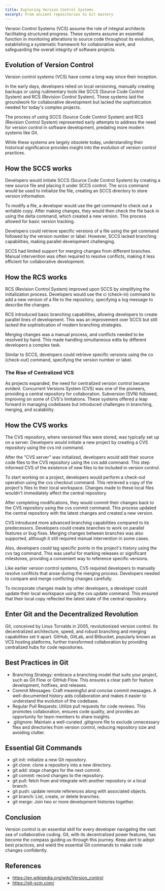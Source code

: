 ```yaml
---
title: Exploring Version Control Systems
excerpt: From ancient repositories to Git mastery
---
```


Version Control Systems (VCS) assume the role of integral architects facilitating structured progress. These systems assume an essential function in monitoring alterations to source code throughout its evolution, establishing a systematic framework for collaborative work, and safeguarding the overall integrity of software projects.

## Evolution of Version Control

Version control systems (VCS) have come a long way since their inception.

In the early days, developers relied on local versioning, manually creating backups or using rudimentary tools like SCCS (Source Code Control System) and RCS (Revision Control System). These systems laid the groundwork for collaborative development but lacked the sophistication needed for today's complex projects.

The process of using SCCS (Source Code Control System) and RCS (Revision Control System) represented early attempts to address the need for version control in software development, predating more modern systems like Git.

While these systems are largely obsolete today, understanding their historical significance provides insight into the evolution of version control practices.

## How the SCCS works

Developers would initiate SCCS (Source Code Control System) by creating a new source file and placing it under SCCS control. The sccs command would be used to initialize the file, creating an SCCS directory to store version information.

To modify a file, a developer would use the get command to check out a writable copy. After making changes, they would then check the file back in using the delta command, which created a new version. This process allowed for basic version tracking.

Developers could retrieve specific versions of a file using the get command followed by the version number or label. However, SCCS lacked branching capabilities, making parallel development challenging.

SCCS had limited support for merging changes from different branches. Manual intervention was often required to resolve conflicts, making it less efficient for collaborative development.

## How the RCS works

RCS (Revision Control System) improved upon SCCS by simplifying the initialization process. Developers would use the ci (check-in) command to add a new version of a file to the repository, specifying a log message to describe the changes.

RCS introduced basic branching capabilities, allowing developers to create parallel lines of development. This was an improvement over SCCS but still lacked the sophistication of modern branching strategies.

Merging changes was a manual process, and conflicts needed to be resolved by hand. This made handling simultaneous edits by different developers a complex task.

Similar to SCCS, developers could retrieve specific versions using the co (check-out) command, specifying the version number or label.

### The Rise of Centralized VCS

As projects expanded, the need for centralized version control became evident. Concurrent Versions System (CVS) was one of the pioneers, providing a central repository for collaboration. Subversion (SVN) followed, improving on some of CVS's limitations. These systems offered a leap forward in managing codebases but introduced challenges in branching, merging, and scalability.

## How the CVS works

The CVS repository, where versioned files were stored, was typically set up on a server. Developers would initiate a new project by creating a CVS repository using the cvs init command.

After the "CVS server" was initialized, developers would add their source code files to the CVS repository using the cvs add command. This step informed CVS of the existence of new files to be included in version control.

To start working on a project, developers would perform a check-out operation using the cvs checkout command. This retrieved a copy of the project's files to their local workspace. Changes made to these local files wouldn't immediately affect the central repository.

After completing modifications, they would commit their changes back to the CVS repository using the cvs commit command. This process updated the central repository with the latest changes and created a new version.

CVS introduced more advanced branching capabilities compared to its predecessors. Developers could create branches to work on parallel features or bug fixes. Merging changes between branches was also supported, although it still required manual intervention in some cases.

Also, developers could tag specific points in the project's history using the cvs tag command. This was useful for marking releases or significant milestones, providing a convenient way to reference specific versions.

Like earlier version control systems, CVS required developers to manually resolve conflicts that arose during the merging process. Developers needed to compare and merge conflicting changes carefully.

To incorporate changes made by other developers, a developer could update their local workspace using the cvs update command. This ensured that their local copy reflected the latest state of the central repository.

## Enter Git and the Decentralized Revolution

Git, conceived by Linus Torvalds in 2005, revolutionized version control. Its decentralized architecture, speed, and robust branching and merging capabilities set it apart. GitHub, GitLab, and Bitbucket, popularly known as VCS hosting platforms, further transformed collaboration by providing centralized hubs for code repositories.

## Best Practices in Git

- Branching Strategy: embrace a branching model that suits your project, such as Git Flow or GitHub Flow. This ensures a clear path for feature development, hotfixes, and releases.
- Commit Messages: Craft meaningful and concise commit messages. A well-documented history aids collaboration and makes it easier to understand the evolution of the codebase.
- Regular Pull Requests: Utilize pull requests for code reviews. This promotes collaboration, ensures code quality, and provides an opportunity for team members to share insights.
- .gitignore: Maintain a well-curated .gitignore file to exclude unnecessary files and directories from version control, reducing repository size and avoiding clutter.

## Essential Git Commands

- git init: initialize a new Git repository.
- git clone: clone a repository into a new directory.
- git add: stage changes for the next commit.
- git commit: record changes to the repository.
- git pull: fetch from and integrate with another repository or a local branch.
- git push: update remote references along with associated objects.
- git branch: List, create, or delete branches.
- git merge: Join two or more development histories together.

## Conclusion

Version control is an essential skill for every developer navigating the vast sea of collaborative coding. Git, with its decentralized power features, has become the compass guiding us through this journey. Keep alert to adopt best practices, and wield the essential Git commands to make code changes confidently.

## References

- https://en.wikipedia.org/wiki/Version_control
- https://git-scm.com/
